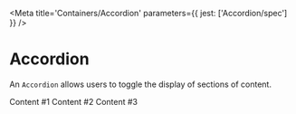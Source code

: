 

<Meta title='Containers/Accordion' parameters={{ jest: ['Accordion/spec'] }} />

# Accordion

An <LinkTo kind='Containers/Accordion' story='Default Story'>`Accordion`</LinkTo> allows users to toggle the display of
sections of content.

<Canvas>
  <Story name='Default'>
    <Accordion>
      <Accordion.Item title='Item #1' defaultExpanded>
        <Box color='default' fontScale='p1' marginBlockEnd='x16'>
          Content #1
        </Box>
      </Accordion.Item>
      <Accordion.Item title='Item #2'>
        <Box color='default' fontScale='p1' marginBlockEnd='x16'>
          Content #2
        </Box>
      </Accordion.Item>
      <Accordion.Item title='Item #3'>
        <Box color='default' fontScale='p1' marginBlockEnd='x16'>
          Content #3
        </Box>
      </Accordion.Item>
    </Accordion>
  </Story>
</Canvas>

<ArgsTable of={Accordion} />
